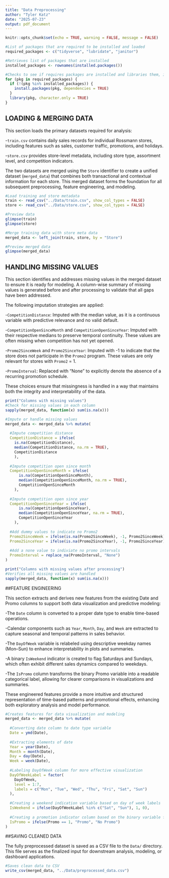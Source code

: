 ```yaml
---
title: "Data Preprocessing"
author: "Tyler Katz"
date: "2025-07-23"
output: pdf_document
---
```


```r
knitr::opts_chunk$set(echo = TRUE, warning = FALSE, message = FALSE)

#List of packages that are required to be installed and loaded
required_packages <- c("tidyverse", "lubridate", "janitor")

#Retrieves list of packages that are installed
installed_packages <- rownames(installed.packages())

#Checks to see if requires packages are installed and libraries them, if not downloads them
for (pkg in required_packages) {
  if (!(pkg %in% installed_packages)) {
    install.packages(pkg, dependencies = TRUE)
  }
  library(pkg, character.only = TRUE)
}
```

## LOADING & MERGING DATA

This section loads the primary datasets required for analysis:

  -`train.csv` contains daily sales records for individual Rossmann stores, including features such as sales, customer traffic, promotions, and holidays.

  -`store.csv` provides store-level metadata, including store type, assortment level, and competition indicators.

The two datasets are merged using the `Store` identifier to create a unified dataset (`merged_data`) that combines both transactional and contextual information for each store. This merged dataset forms the foundation for all subsequent preprocessing, feature engineering, and modeling.
```r

#Load training and store metadata
train <- read_csv("../Data/train.csv", show_col_types = FALSE)
store <- read_csv("../Data/store.csv", show_col_types = FALSE)

#Preview data
glimpse(train)
glimpse(store)

#Merge training data with store meta data
merged_data <- left_join(train, store, by = "Store")

#Preview merged data
glimpse(merged_data)

```

## HANDLING MISSING VALUES

This section identifies and addresses missing values in the merged dataset to ensure it is ready for modeling. A column-wise summary of missing values is generated before and after processing to validate that all gaps have been addressed.

The following imputation strategies are applied:

  -`CompetitionDistance`: Imputed with the median value, as it is a continuous variable with predictive relevance and no valid default.

  -`CompetitionOpenSinceMonth` and `CompetitionOpenSinceYear`: Imputed with their respective medians to preserve temporal continuity. These values are often missing when competition has not yet opened.

  -`Promo2SinceWeek` and `Promo2SinceYear`: Imputed with -1 to indicate that the store does not participate in the `Promo2` program. These values are only relevant for stores with `Promo2` = 1.

  -`PromoInterval`: Replaced with "None" to explicitly denote the absence of a recurring promotion schedule.

These choices ensure that missingness is handled in a way that maintains both the integrity and interpretability of the data.

```r

print("Columns with missing values")
#Check for missing values in each column
sapply(merged_data, function(x) sum(is.na(x)))

#Impute or handle missing values
merged_data <- merged_data %>% mutate(
  
  #Impute competition distance
  CompetitionDistance = ifelse(
    is.na(CompetitionDistance),
    median(CompetitionDistance, na.rm = TRUE),
    CompetitionDistance
    ),
  
  #Impute competition open since month
  CompetitionOpenSinceMonth = ifelse(
      is.na(CompetitionOpenSinceMonth),
      median(CompetitionOpenSinceMonth, na.rm = TRUE),
      CompetitionOpenSinceMonth
    ),
  
  #Impute competition open since year 
  CompetitionOpenSinceYear = ifelse(
      is.na(CompetitionOpenSinceYear),
      median(CompetitionOpenSinceYear, na.rm = TRUE),
      CompetitionOpenSinceYear
    ),
  
  #Add dummy values to indicate no Promo2
  Promo2SinceWeek = ifelse(is.na(Promo2SinceWeek), -1, Promo2SinceWeek),
  Promo2SinceYear = ifelse(is.na(Promo2SinceYear), -1, Promo2SinceYear),
  
  #Add a none value to indiviate no promo intervals
  PromoInterval = replace_na(PromoInterval, "None")
)

print("Columns with missing values after processing")
#Verifies all missing values are handled
sapply(merged_data, function(x) sum(is.na(x)))
```

##FEATURE ENGINEERING

This section extracts and derives new features from the existing Date and Promo columns to support both data visualization and predictive modeling:

  -The `Date` column is converted to a proper date type to enable time-based operations.

  -Calendar components such as `Year`, `Month`, `Day`, and `Week` are extracted to capture seasonal and temporal patterns in sales behavior.

  -The `DayOfWeek` variable is relabeled using descriptive weekday names (Mon–Sun) to enhance interpretability in plots and summaries.

  -A binary `IsWeekend` indicator is created to flag Saturdays and Sundays, which often exhibit different sales dynamics compared to weekdays.

  -The `IsPromo` column transforms the binary Promo variable into a readable categorical label, allowing for clearer comparisons in visualizations and summaries.

These engineered features provide a more intuitive and structured representation of time-based patterns and promotional effects, enhancing both exploratory analysis and model performance.
```r

#Creates features for data visualization and modeling
merged_data <- merged_data %>% mutate(
  
  #Converting date column to date type variable
  Date = ymd(Date),
  
  #Extracting elements of date
  Year = year(Date),
  Month = month(Date),
  Day = day(Date),
  Week = week(Date),
  
  #Labeling DayOfWeek column for more effective visualization
  DayOfWeekLabel = factor(
    DayOfWeek,
    level = 1:7,
    labels = c("Mon", "Tue", "Wed", "Thu", "Fri", "Sat", "Sun")
  ),
  
  #Creating a weekend indication variable based on day of week labels
  IsWeekend = ifelse(DayOfWeekLabel %in% c("Sat", "Sun"), 1, 0),
  
  #Creating a promotion indicator column based on the binary variable for more effective visualizations
  IsPromo = ifelse(Promo == 1, "Promo", "No Promo")
)
```

##SAVING CLEANED DATA

The fully preprocessed dataset is saved as a CSV file to the `Data/` directory. This file serves as the finalized input for downstream analysis, modeling, or dashboard applications.
```r

#Saves clean data to CSV
write_csv(merged_data, "../Data/preprocessed_data.csv")
```
